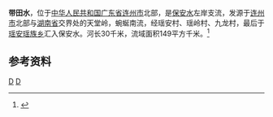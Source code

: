 {{Infobox River
  | river_name      = 带田水
  | image_name      =
  | image_size      = 
  | caption         = 
  | origin          = [[广东省|广东省]][[连州市|连州市]]天堂岭
  | mouth           = 广东省连州市[[瑶安瑶族乡|瑶安瑶族乡]][[保安水|保安水]]
  | basin_countries = 广东省连州市
  | length          = 30 km
  | elevation       = 
  | mouth_elevation = 
  | discharge       = 
  | watershed       = 149 km<sup>2</sup>
}}
'''带田水'''，位于[[中华人民共和国|中华人民共和国]][[广东省|广东省]][[连州市|连州市]]北部，是[[保安水|保安水]]左岸支流，发源于[[连州市|连州市]]北部与[[湖南省|湖南省]]交界处的天堂岭，蜿蜒南流，经瑶安村、瑶岭村、九龙村，最后于[[瑶安瑶族乡|瑶安瑶族乡]]汇入保安水。河长30千米，流域面积149平方千米。<ref name="中国河湖大典">{{cite book zh |author=《[[中国河湖大典|中国河湖大典]]》编纂委员会 |title=《中国河湖大典·珠江卷》 |format=M |edition=1 |location=北京 |publisher=中国水利水电出版社 |date=2013年1月 |pages=243页 |id= ISBN 978-7-5170-0561-2}}</ref>

==参考资料==
{{reflist}}
[[Category:連江水系|D]]
[[Category:广东河流|D]]